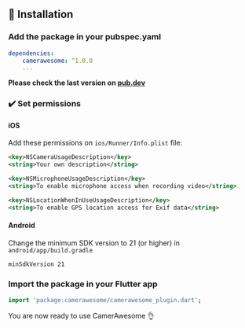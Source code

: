 ## 📖 Installation

### Add the package in your pubspec.yaml 

```yaml
dependencies:
    camerawesome: ^1.0.0 
    ...
```

**Please check the last version on [pub.dev](https://pub.dev/packages/camerawesome)**

### ✔️ Set permissions

#### iOS

Add these permissions on ```ios/Runner/Info.plist``` file:

```xml
<key>NSCameraUsageDescription</key>
<string>Your own description</string>

<key>NSMicrophoneUsageDescription</key>
<string>To enable microphone access when recording video</string>

<key>NSLocationWhenInUseUsageDescription</key>
<string>To enable GPS location access for Exif data</string>
```


#### Android

Change the minimum SDK version to 21 (or higher) in ```android/app/build.gradle```

```
minSdkVersion 21
```


### Import the package in your Flutter app
```dart
import 'package:camerawesome/camerawesome_plugin.dart';
```


You are now ready to use CamerAwesome 👌